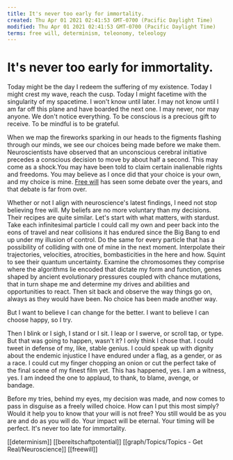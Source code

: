 ```yaml
---
title: It's never too early for immortality.
created: Thu Apr 01 2021 02:41:53 GMT-0700 (Pacific Daylight Time)
modified: Thu Apr 01 2021 02:41:53 GMT-0700 (Pacific Daylight Time)
terms: free will, determinism, teleonomy, teleology
---
```


# It's never too early for immortality.

Today might be the day I redeem the suffering of my existence. Today I might crest my wave, reach the cusp. Today I might facetime with the singularity of my spacetime. I won't know until later. I may not know until I am far off this plane and have boarded the next one. I may never, nor may anyone. We don't notice everything. To be conscious is a precious gift to receive. To be mindful is to be grateful.

When we map the fireworks sparking in our heads to the figments flashing through our minds, we see our choices being made before we make them. Neuroscientists have observed that an unconscious cerebral initiative precedes a conscious decision to move by about half a second. This may come as a shock.You may have been told to claim certain inalienable rights and freedoms. You may believe as I once did that your choice is your own, and my choice is mine. [Free will](https://www.wikiwand.com/en/Free_will) has seen some debate over the years, and that debate is far from over.

Whether or not I align with neuroscience's latest findings, I need not stop believing free will. My beliefs are no more voluntary than my decisions. Their recipes are quite similar.
Let's start with what matters, with stardust. Take each infinitesimal particle I could call my own and peer back into the eons of travel and near collisions it has endured since the Big Bang to end up under my illusion of control. Do the same for every particle that has a possibility of colliding with one of mine in the next moment. Interpolate their trajectories, velocities, atrocities, bombasticities in the here and how. Squint to see their quantum uncertainty. Examine the chromosomes they comprise where the algorithms lie encoded that dictate my form and function, genes shaped by ancient evolutionary pressures coupled with chance mutations, that in turn shape me and determine my drives and abilities and opportunities to react. Then sit back and observe the way things go on, always as they would have been. No choice has been made another way.

But I want to believe I can change for the better. I want to believe I can choose happy, so I try.

Then I blink or I sigh, I stand or I sit. I leap or I swerve, or scroll tap, or type. But that was going to happen, wasn't it? I only think I chose that. I could tweet in defense of my, like, stable genius. I could speak up with dignity about the endemic injustice I have endured under a flag, as a gender, or as a race. I could cut my finger chopping an onion or cut the perfect take of the final scene of my finest film yet. This has happened, yes. I am a witness, yes. I am indeed the one to applaud, to thank, to blame, avenge, or bandage.

Before my tries, behind my eyes, my decision was made, and now comes to pass in disguise as a freely willed choice. How can I put this most simply? Would it help you to know that your will is not free? You still would be as you are and do as you will do. Your impact will be eternal. Your timing will be perfect. It's never too late for immortality.

[[determinism]] [[bereitschaftpotential]] [[graph/Topics/Topics - Get Real/Neuroscience]] [[freewill]]
